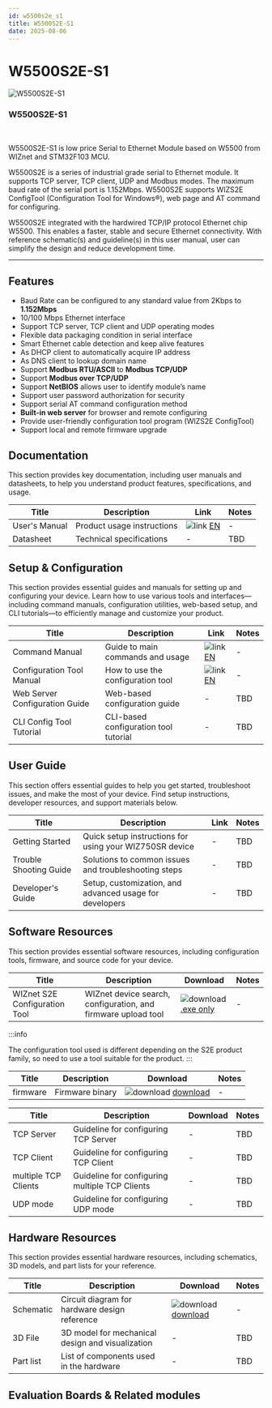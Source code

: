 ```yaml
---
id: w5500s2e_s1
title: W5500S2E-S1
date: 2025-08-06
---
```



# W5500S2E-S1

<div className="main-card">
  <img src="/img/products/w5500s2e-z1/500k_w5500s2e_s1.jpg" alt="W5500S2E-S1" />
  <div>
    <h3>W5500S2E-S1</h3>
    <br />
    <p>
      W5500S2E-S1 is low price Serial to Ethernet Module based on W5500 from WIZnet and STM32F103 MCU.
    </p>
  </div>
</div>

W5500S2E is a series of industrial grade serial to Ethernet module. It supports TCP server, TCP client, UDP and Modbus modes. The maximum baud rate of the serial port is 1.152Mbps. W5500S2E supports WIZS2E ConfigTool (Configuration Tool for Windows®), web page and AT command for configuring.

W5500S2E integrated with the hardwired TCP/IP protocol Ethernet chip W5500. This enables a faster, stable and secure Ethernet connectivity. With reference schematic(s) and guideline(s) in this user manual, user can simplify the design and reduce development time.

-----


## Features

  - Baud Rate can be configured to any standard value from 2Kbps to
    **1.152Mbps**
  - 10/100 Mbps Ethernet interface
  - Support TCP server, TCP client and UDP operating modes
  - Flexible data packaging condition in serial interface
  - Smart Ethernet cable detection and keep alive features
  - As DHCP client to automatically acquire IP address
  - As DNS client to lookup domain name
  - Support **Modbus RTU/ASCII** to **Modbus TCP/UDP**
  - Support **Modbus over TCP/UDP**
  - Support **NetBIOS** allows user to identify module’s name
  - Support user password authorization for security
  - Support serial AT command configuration method
  - **Built-in web server** for browser and remote configuring
  - Provide user-friendly configuration tool program (WIZS2E ConfigTool)
  - Support local and remote firmware upgrade


## Documentation

This section provides key documentation, including user manuals and datasheets, to help you understand product features, specifications, and usage.

| Title | Description | Link | Notes |
|-------|-------------|------|-------|
| User's Manual  | Product usage instructions | ![link](\img\docs_icon_small.png) [EN](/img/products/w5500s2e-z1/w5500s2e-user-manual-v112.pdf) | - |
| Datasheet | Technical specifications | - | TBD |


## Setup & Configuration

This section provides essential guides and manuals for setting up and configuring your device.
Learn how to use various tools and interfaces—including command manuals, configuration utilities, web-based setup, and CLI tutorials—to efficiently manage and customize your product.

| Title | Description | Link | Notes |
|-------|-------------|------|-------|
| Command Manual | Guide to main commands and usage | ![link](\img\link.png)[EN](./wizse_at_command.md) | - |
| Configuration Tool Manual | How to use the configuration tool | ![link](\img\link.png)[EN](./wizse_config_tool.md) | - |
| Web Server Configuration Guide | Web-based configuration guide | - | TBD |
| CLI Config Tool Tutorial | CLI-based configuration tool tutorial | - | TBD |


## User Guide

This section offers essential guides to help you get started, troubleshoot issues, and make the most of your device. Find setup instructions, developer resources, and support materials below.

| Title | Description | Link | Notes |
|-------|-------------|------|-------|
| Getting Started | Quick setup instructions for using your WIZ750SR device | - | TBD |
| Trouble Shooting Guide | Solutions to common issues and troubleshooting steps | - | TBD |
| Developer's Guide | Setup, customization, and advanced usage for developers | - | TBD |


## Software Resources

This section provides essential software resources, including configuration tools, firmware, and source code for your device.

<Tabs>
  <TabItem value="tool" label="Tools" default>
      
| Title | Description | Download | Notes |
|-------|-------------|----------|-------|
| WIZnet S2E Configuration Tool | WIZnet device search, configuration, and firmware upload tool | ![download](/img/products/w5500/w5500_evb/icons/download.png) [.exe only](/img/products/w5500s2e-z1/WIZS2E_ConfigTool_1.0.2.3.zip) | - |

  :::info

  The configuration tool used is different depending on the S2E product family, so need to use a tool suitable for the product.
  :::
  </TabItem>
  <TabItem value="firmware" label="Firmware" default>

| Title | Description | Download | Notes |
|-------|-------------|----------|-------|
| firmware | Firmware binary  | ![download](/img/products/w5500/w5500_evb/icons/download.png) [download](/img/products/w5500s2e-z1/w5500s2e-app-s1-v2.9.zip) | - |

  </TabItem>

  <TabItem value="application_note" label="Application Note" default>

| Title | Description | Download | Notes |
|-------|-------------|----------|-------|
| TCP Server | Guideline for configuring TCP Server | - | TBD |
| TCP Client | Guideline for configuring TCP Client | - | TBD |
| multiple TCP Clients | Guideline for configuring multiple TCP Clients | - | TBD |
| UDP mode | Guideline for configuring UDP mode | - | TBD |

  </TabItem>
</Tabs>


## Hardware Resources

This section provides essential hardware resources, including schematics, 3D models, and part lists for your reference.

| Title | Description | Download | Notes |
|-------|-------------|----------|-------|
| Schematic | Circuit diagram for hardware design reference | ![download](/img/products/w5500/w5500_evb/icons/download.png)[download](/img/products/w5500s2e-z1/W5500S2E-S1_Reference_Schematic_V1.2.pdf) | - |
| 3D File | 3D model for mechanical design and visualization | - | TBD |
| Part list | List of components used in the hardware | - | TBD |


## Evaluation Boards & Related modules

<Tabs>
  <TabItem value="eval_board" label="Evaluation Boards" default>

  </TabItem>

  <TabItem value="related_modules" label="Related modules" default>

  </TabItem>
</Tabs>
